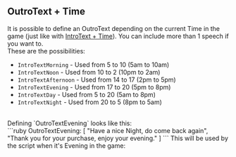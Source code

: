 ## OutroText + Time

It is possible to define an OutroText depending on the current Time in the game (just like with [IntroText + Time](intro-text)). You can include more than 1 speech if you want to.
<br/>
These are the possibilities:
- `IntroTextMorning` - Used from 5 to 10 (5am to 10am)
- `IntroTextNoon` - Used from 10 to 2 (10pm to 2am)
- `IntroTextAfternoon` - Used from 14 to 17 (2pm to 5pm)
- `IntroTextEvening` - Used from 17 to 20 (5pm to 8pm)
- `IntroTextDay` - Used from 5 to 20 (5am to 8pm)
- `IntroTextNight` - Used from 20 to 5 (8pm to 5am)
<br/>
Defining `OutroTextEvening` looks like this:
<br/>
```ruby
OutroTextEvening: [
  "Have a nice Night, do come back again", 
  "Thank you for your purchase, enjoy your evening."
]
```
This will be used by the script when it's Evening in the game:
<ImageWithCaption src="/images/documentation/poke-market/OutroTextEvening 1.png" caption="OutroTextEvening 1" align="center"/>
<ImageWithCaption src="/images/documentation/poke-market/OutroTextEvening 2.png" caption="OutroTextEvening 2" align="center"/>